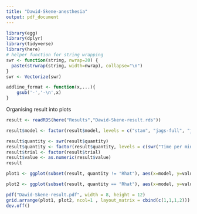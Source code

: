 ```yaml
---
title: "Dawid-Skene-anesthesia"
output: pdf_document
---
```


```r
library(egg)
library(dplyr)
library(tidyverse)
library(here)
# helper function for string wrapping
swr <- function(string, nwrap=20) {
  paste(strwrap(string, width=nwrap), collapse="\n")
}
swr <- Vectorize(swr)

addline_format <- function(x,...){
    gsub('-','-\n',x)
}
```

Organising result into plots 
```r
result <- readRDS(here("Results","Dawid-Skene-result.rds"))

result$model <- factor(result$model, levels = c("stan", "jags-full", "jags-marg", "jags-full-restricted"))

result$quantity <- swr(result$quantity)
result$quantity <- factor(result$quantity, levels = c(swr("Time per min Effective Sample"), "Computation Time",swr( "Min Effective Sample Size"), "Rhat"))
result$trial <- factor(result$trial)
result$value <- as.numeric(result$value)
result
```
```r
plot1 <- ggplot(subset(result, quantity != "Rhat"), aes(x=model, y=value, group=model)) +  geom_boxplot() + facet_grid(quantity ~., scales='free') + theme_bw() + theme(text = element_text(size=20)) + theme(axis.title.x = element_blank()) + geom_boxplot(color="black", fill="gray", alpha=0.5) +scale_x_discrete(labels = NULL)
```

```r
plot2 <- ggplot(subset(result, quantity == "Rhat"), aes(x=model, y=value, group=model)) +  geom_point() + theme_bw() + facet_grid(quantity ~., scales='free') + theme(text = element_text(size=20))+geom_hline(yintercept = 1.1) + scale_x_discrete(labels=addline_format(c("stan", "jags-full", "jags-marg", "jags-full-restricted"))) 
```

```r
pdf("Dawid-Skene-result.pdf", width = 8, height = 12)
grid.arrange(plot1, plot2, ncol=1 , layout_matrix = cbind(c(1,1,1,2)))
dev.off()
```

